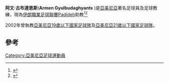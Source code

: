 {{Infobox football biography
| name          = 阿文·古布達恩斯
| fullname      =
| birth_date    = {{birth date and age|df=yes|1966|12|19}}
| birth_place   = [[亞美尼亞|亞美尼亞]][[基洛瓦坎|基洛瓦坎]]
| height        = 1.78 m
| position      = [[中場|中場]]
| youthyears1   =
| youthclubs1   =
| years1        = 1983–1984
| clubs1        = [[FC_Armavir_(Armenia)|Spartak Hoktemberyan]]
| caps1         = 23
| goals1        = 1

| years2        = 1988
| clubs2        = [[FC_Armavir_(Armenia)|Spartak Hoktemberyan]]
| caps2         = 34
| goals2        = 1

| years3        = 1989–1990
| clubs3        = [[FC_Lori|FC Lori]]
| caps3         = 61
| goals3        = 7

| years4        = 1992–1994
| clubs4        = [[班蘭特斯足球會|班蘭特斯]]
| caps4         = 63
| goals4        = 17

| manageryears1 =  2001–2003
| manageryears2 =  2002
| manageryears3 =  2002
| manageryears4 =  2007–2008
| manageryears5 =  2008–2009
| manageryears6 =  2011–2013
| manageryears7 =  2013–2014
| manageryears8 =  2015–2016
| manageryears9 =  2016–
| managerclubs1 =  [[班蘭特斯足球會|班蘭特斯]]
| managerclubs2 =  [[亞美尼亞19歲以下國家足球隊|亞美尼亞19歲以下國家足球隊]]
| managerclubs3 =  [[亞美尼亞21歲以下國家足球隊|亞美尼亞21歲以下國家足球隊]]
| managerclubs4 =  [[佩歷克足球會|佩歷克]]
| managerclubs5 =  [[班蘭特斯足球會|班蘭特斯]]
| managerclubs6 =  [[迪利然脈衝足球俱樂部|伊姆普路斯]]
| managerclubs7 =  [[艾拉斯克特足球會|艾拉斯克特]]
| managerclubs8 =  [[Gol_Gohar_F.C.|Gol Gohar]] (助教)
| managerclubs9 =  [[Padideh_F.C.|Padideh]] (助教)
}}

'''阿文·古布達恩斯'''('''Armen Gyulbudaghyants''' {{lang-hy|Արմեն Գյուլբուդաղյանց}})是[[亞美尼亞|亞美尼亞]]著名足球員及足球教練，現為[[伊朗職業足球聯賽|伊朗職業足球聯賽]][[Padideh_F.C.|Padideh]]助教<ref>{{Cite web |url=http://totalfootball.am/news/2/200013-armen-gyoulboudaxyancn-endgrkvel-e-iranakan-akoumbi-marzcakan-staboum.html |title=Armen Gyulbudaghyants is included within the managing staff of Gol Gohar F.C. |access-date=2016-12-04 |archive-date=2019-08-13 |archive-url=https://web.archive.org/web/20190813085953/http://totalfootball.am/news/2/200013-armen-gyoulboudaxyancn-endgrkvel-e-iranakan-akoumbi-marzcakan-staboum.html |dead-url=no }}</ref><ref>{{Cite web |url=http://www.footballdatabase.eu/football.joueurs.armen.gyulbudaghyants.99506.en.html |title=Armen Gyulbudaghyants' profile at footballdatabase.eu |access-date=2016-12-04 |archive-date=2018-01-11 |archive-url=https://web.archive.org/web/20180111073636/http://www.footballdatabase.eu/football.joueurs.armen.gyulbudaghyants.99506.en.html |dead-url=no }}</ref>

2002年曾執教[[亞美尼亞19歲以下國家足球隊|亞美尼亞19歲以下國家足球隊]]及[[亞美尼亞21歲以下國家足球隊|亞美尼亞21歲以下國家足球隊]]。

==參考==
{{reflist}}

{{DEFAULTSORT: Gyulbudaghyants, Armen}}
[[Category:亞美尼亞足球運動員|Category:亞美尼亞足球運動員]]